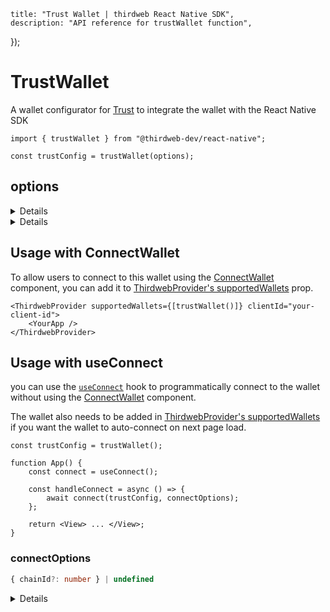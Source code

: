 
	title: "Trust Wallet | thirdweb React Native SDK",
	description: "API reference for trustWallet function",
});

<WalletsBreadcrumb name="Trust" slug="trust" />

# TrustWallet

A wallet configurator for [Trust](/references/wallets/v2/TrustWallet) to integrate the wallet with the React Native SDK

```tsx
import { trustWallet } from "@thirdweb-dev/react-native";

const trustConfig = trustWallet(options);
```

<CustomizeWalletConfigurator
	config="trustConfig"
	configurator="trustWallet"
	connectUI="TrustConnectUI"
	selectUI="TrustSelectUI"
/>

## options

<Details summary="projectId" tags={['Recommended']}>

This `projectId` can be obtained at [cloud.walletconnect.com](https://cloud.walletconnect.com/). It is highly recommended to use your own project id and only use the default one for testing purposes.

```ts
trustWallet({
	projectId: "your-wallet-connect-project-id",
});
```

</Details>

<Details summary="recommended" tags={['Optional']} >

Show this wallet as "recommended" in the [ConnectWallet Modal](/react-native/v0/connecting-wallets#connect-wallet).

```ts
trustWallet({
	recommended: true,
});
```

</Details>

## Usage with ConnectWallet

To allow users to connect to this wallet using the [ConnectWallet](/react-native/v0/connecting-wallets#connect-wallet) component, you can add it to [ThirdwebProvider's supportedWallets](/react-native/v0/connecting-wallets#supported-wallets) prop.

```tsx
<ThirdwebProvider supportedWallets={[trustWallet()]} clientId="your-client-id">
	<YourApp />
</ThirdwebProvider>
```

## Usage with useConnect

you can use the [`useConnect`](/references/react-native/v0/useConnect) hook to programmatically connect to the wallet without using the [ConnectWallet](/react-native/v0/connecting-wallets#connect-wallet) component.

The wallet also needs to be added in [ThirdwebProvider's supportedWallets](/react-native/v0/connecting-wallets#supported-wallets) if you want the wallet to auto-connect on next page load.

```tsx
const trustConfig = trustWallet();

function App() {
	const connect = useConnect();

	const handleConnect = async () => {
		await connect(trustConfig, connectOptions);
	};

	return <View> ... </View>;
}
```

### connectOptions

```ts
{ chainId?: number } | undefined
```

<Details summary="chainId" flags={['Optional']}>

If `chainId` is provided, wallet will be connected and immediately switch to network with given `chainId`.

`Chain` object corresponding to this chainId from [@thirdweb-dev/chains](https://www.npmjs.com/package/@thirdweb-dev/chains) package must be specified in ThirdwebProvider's supportedChains prop as shown below

```tsx
import { Polygon } from "@thirdweb-dev/chains";
import { ThirdwebProvider } from "@thirdweb-dev/react-native";

export function YourApp() {
	return (
		<ThirdwebProvider supportedChains={[Polygon]} clientId="your-client-id">
			<App />
		</ThirdwebProvider>
	);
}
```

</Details>
